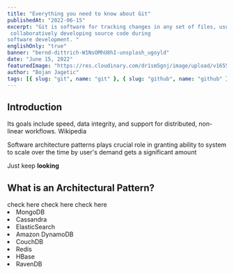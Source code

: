 ```yaml
---
title: "Everything you need to know about Git"
publishedAt: "2022-06-15"
excerpt: "Git is software for tracking changes in any set of files, usually used for coordinating work among programmers
 collaboratively developing source code during 
software development. "
englishOnly: "true"
banner: "bernd-dittrich-W1NsOMhU8hI-unsplash_ugoyld"
date: "June 15, 2022"
featuredImage: "https://res.cloudinary.com/dr1sm5gnj/image/upload/v1655306475/igutech/ruchindra-gunasekara-GK8x_XCcDZg-unsplash_wethnv.jpg"
author: "Bojan Jagetic"
tags: [{ slug: "git", name: "git" }, { slug: "github", name: "github" }]
---
```


## Introduction
Its goals include speed, data integrity, and support for distributed, non-linear workflows. Wikipedia

Software architecture patterns plays crucial role in granting ability to system to scale over the time by user's demand gets a significant amount

Just keep **looking**

## What is an Architectural Pattern?

<Link href="https://www.bmc.com/blogs/microservices-architecture/#:~:text=Microservices%20are%20a%20set%20of,from%20one%20service%20to%20another."> check here </Link>
<Link href="https://www.devopsschool.com/blog/what-are-microservices-really-all-about-microservices-basics-story/"> check here </Link>
<Link href="https://microservices.io/"> check here </Link>

<List>
	<li>MongoDB </li>
	<li>Cassandra </li>
	<li>ElasticSearch </li>
	<li>Amazon DynamoDB </li>
	<li>CouchDB </li>
	<li>Redis </li>
	<li>HBase </li>
	<li>RavenDB </li>
</List>